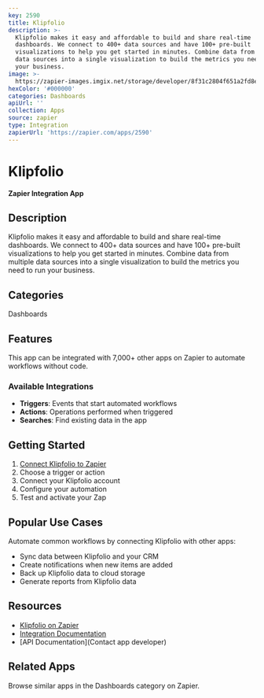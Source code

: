 ```yaml
---
key: 2590
title: Klipfolio
description: >-
  Klipfolio makes it easy and affordable to build and share real-time
  dashboards. We connect to 400+ data sources and have 100+ pre-built
  visualizations to help you get started in minutes. Combine data from multiple
  data sources into a single visualization to build the metrics you need to run
  your business.
image: >-
  https://zapier-images.imgix.net/storage/developer/8f31c2804f651a2fd8e96ecdf1941c4c.png?auto=format%2Ccompress&ixlib=python-3.0.0&q=50
hexColor: '#000000'
categories: Dashboards
apiUrl: ''
collection: Apps
source: zapier
type: Integration
zapierUrl: 'https://zapier.com/apps/2590'
---
```

# Klipfolio

**Zapier Integration App**

## Description

Klipfolio makes it easy and affordable to build and share real-time dashboards. We connect to 400+ data sources and have 100+ pre-built visualizations to help you get started in minutes. Combine data from multiple data sources into a single visualization to build the metrics you need to run your business.

## Categories

Dashboards

## Features

This app can be integrated with 7,000+ other apps on Zapier to automate workflows without code.

### Available Integrations

- **Triggers**: Events that start automated workflows
- **Actions**: Operations performed when triggered
- **Searches**: Find existing data in the app

## Getting Started

1. [Connect Klipfolio to Zapier](https://zapier.com/apps/2590)
2. Choose a trigger or action
3. Connect your Klipfolio account
4. Configure your automation
5. Test and activate your Zap

## Popular Use Cases

Automate common workflows by connecting Klipfolio with other apps:

- Sync data between Klipfolio and your CRM
- Create notifications when new items are added
- Back up Klipfolio data to cloud storage
- Generate reports from Klipfolio data

## Resources

- [Klipfolio on Zapier](https://zapier.com/apps/2590)
- [Integration Documentation](https://zapier.com/apps/2590/integrations)
- [API Documentation](Contact app developer)

## Related Apps

Browse similar apps in the Dashboards category on Zapier.
